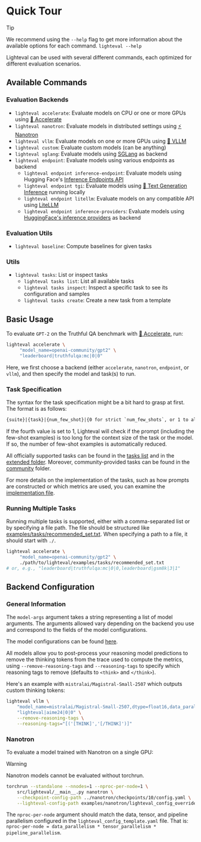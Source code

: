 # Quick Tour

> [!TIP]
> We recommend using the `--help` flag to get more information about the
> available options for each command.
> `lighteval --help`

Lighteval can be used with several different commands, each optimized for different evaluation scenarios.

## Available Commands

### Evaluation Backends

- `lighteval accelerate`: Evaluate models on CPU or one or more GPUs using [🤗
  Accelerate](https://github.com/huggingface/accelerate)
- `lighteval nanotron`: Evaluate models in distributed settings using [⚡️
  Nanotron](https://github.com/huggingface/nanotron)
- `lighteval vllm`: Evaluate models on one or more GPUs using [🚀
  VLLM](https://github.com/vllm-project/vllm)
- `lighteval custom`: Evaluate custom models (can be anything)
- `lighteval sglang`: Evaluate models using [SGLang](https://github.com/sgl-project/sglang) as backend
- `lighteval endpoint`: Evaluate models using various endpoints as backend
  - `lighteval endpoint inference-endpoint`: Evaluate models using Hugging Face's [Inference Endpoints API](https://huggingface.co/inference-endpoints/dedicated)
  - `lighteval endpoint tgi`: Evaluate models using [🔗 Text Generation Inference](https://huggingface.co/docs/text-generation-inference/en/index) running locally
  - `lighteval endpoint litellm`: Evaluate models on any compatible API using [LiteLLM](https://www.litellm.ai/)
  - `lighteval endpoint inference-providers`: Evaluate models using [HuggingFace's inference providers](https://huggingface.co/docs/inference-providers/en/index) as backend

### Evaluation Utils

- `lighteval baseline`: Compute baselines for given tasks

### Utils

- `lighteval tasks`: List or inspect tasks
  - `lighteval tasks list`: List all available tasks
  - `lighteval tasks inspect`: Inspect a specific task to see its configuration and samples
  - `lighteval tasks create`: Create a new task from a template

## Basic Usage

To evaluate `GPT-2` on the Truthful QA benchmark with [🤗
  Accelerate](https://github.com/huggingface/accelerate), run:

```bash
lighteval accelerate \
     "model_name=openai-community/gpt2" \
     "leaderboard|truthfulqa:mc|0|0"
```

Here, we first choose a backend (either `accelerate`, `nanotron`, `endpoint`, or `vllm`), and then specify the model and task(s) to run.

### Task Specification

The syntax for the task specification might be a bit hard to grasp at first. The format is as follows:

```txt
{suite}|{task}|{num_few_shot}|{0 for strict `num_few_shots`, or 1 to allow truncation if context size is too small}
```

If the fourth value is set to 1, Lighteval will check if the prompt (including the few-shot examples) is too long for the context size of the task or the model.
If so, the number of few-shot examples is automatically reduced.

All officially supported tasks can be found in the [tasks list](available-tasks) and in the
[extended folder](https://github.com/huggingface/lighteval/tree/main/src/lighteval/tasks/extended).
Moreover, community-provided tasks can be found in the
[community](https://github.com/huggingface/lighteval/tree/main/community_tasks) folder.

For more details on the implementation of the tasks, such as how prompts are constructed or which metrics are used, you can examine the
[implementation file](https://github.com/huggingface/lighteval/blob/main/src/lighteval/tasks/default_tasks.py).

### Running Multiple Tasks

Running multiple tasks is supported, either with a comma-separated list or by specifying a file path.
The file should be structured like [examples/tasks/recommended_set.txt](https://github.com/huggingface/lighteval/blob/main/examples/tasks/recommended_set.txt).
When specifying a path to a file, it should start with `./`.

```bash
lighteval accelerate \
     "model_name=openai-community/gpt2" \
     ./path/to/lighteval/examples/tasks/recommended_set.txt
# or, e.g., "leaderboard|truthfulqa:mc|0|0,leaderboard|gsm8k|3|1"
```

## Backend Configuration

### General Information

The `model-args` argument takes a string representing a list of model
arguments. The arguments allowed vary depending on the backend you use and
correspond to the fields of the model configurations.

The model configurations can be found [here](./package_reference/models).

All models allow you to post-process your reasoning model predictions
to remove the thinking tokens from the trace used to compute the metrics,
using `--remove-reasoning-tags` and `--reasoning-tags` to specify which
reasoning tags to remove (defaults to `<think>` and `</think>`).

Here's an example with `mistralai/Magistral-Small-2507` which outputs custom
thinking tokens:

```bash
lighteval vllm \
    "model_name=mistralai/Magistral-Small-2507,dtype=float16,data_parallel_size=4" \
    "lighteval|aime24|0|0" \
    --remove-reasoning-tags \
    --reasoning-tags="[('[THINK]','[/THINK]')]"
```

### Nanotron

To evaluate a model trained with Nanotron on a single GPU:

> [!WARNING]
> Nanotron models cannot be evaluated without torchrun.

```bash
torchrun --standalone --nnodes=1 --nproc-per-node=1 \
    src/lighteval/__main__.py nanotron \
    --checkpoint-config-path ../nanotron/checkpoints/10/config.yaml \
    --lighteval-config-path examples/nanotron/lighteval_config_override_template.yaml
```

The `nproc-per-node` argument should match the data, tensor, and pipeline
parallelism configured in the `lighteval_config_template.yaml` file.
That is: `nproc-per-node = data_parallelism * tensor_parallelism *
pipeline_parallelism`.
